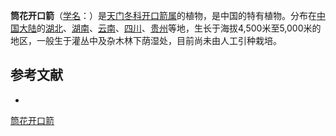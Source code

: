 {{Speciesbox
| name = 筒花开口箭
| status = 
| status_system = 
| image =
| genus = Tupistra
| species = delavayi
| authority = Franch.
}}

'''筒花开口箭'''（[[学名|学名]]：{{lang|la|''Tupistra delavayi''}}）是[[天门冬科|天门冬科]][[开口箭属|开口箭属]]的植物，是中国的特有植物。分布在[[中国大陆|中国大陆]]的[[湖北|湖北]]、[[湖南|湖南]]、[[云南|云南]]、[[四川|四川]]、[[贵州|贵州]]等地，生长于海拔4,500米至5,000米的地区，一般生于灌丛中及杂木林下荫湿处，目前尚未由人工引种栽培。

== 参考文献 ==
<div class="references-small">
* {{cite web| url =http://www.bioinfo.cn/db05/KmzwSpecies.php?action=view&id=5697| title =筒花开口箭| work =《中国高等植物数据库全库》| publisher =中国科学院微生物研究所| author =昆明植物研究所| accessdate =2009-02-25| deadurl =yes| archiveurl =https://web.archive.org/web/20160305042638/http://www.bioinfo.cn/db05/KmzwSpecies.php?action=view&id=5697| archivedate =2016-03-05}}
</div>
{{Taxonbar|from=Q15232002}}

[[Category:开口箭属|筒花开口箭]]


{{植物小作品}}